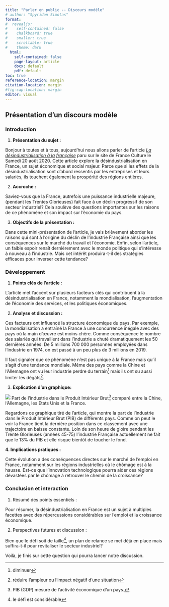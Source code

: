 ```yaml
---
title: "Parler en public -- Discours modèle"
# author: "Spyridon Simotas"
format: 
#  revealjs: 
#    self-contained: false
#    chalkboard: true
#    smaller: true
#    scrollable: true
#    theme: dark
  html: 
    self-contained: false
    page-layout: article
    docx: default
    pdf: default
toc: true
reference-location: margin
citation-location: margin
#fig-cap-location: margin
editor: visual  
---
```


## Présentation d'un discours modèle

### Introduction

1.  **Présentation du sujet :**

Bonjour à toutes et à tous, aujourd'hui nous allons parler de l'article [*La désindustrialisation à la française*](https://www.radiofrance.fr/franceculture/podcasts/la-bulle-economique/la-desindustrialisation-a-la-francaise-8496335) paru sur le site de France Culture le Samedi 20 août 2020. Cette article explore la désindustrialisation en France, un sujet économique et social majeur. Parce que si les effets de la désindustrialisation sont d'abord ressentis par les entreprises et leurs salariés, ils touchent également la prospérité des régions entières.

2.  **Accroche :**

Saviez-vous que la France, autrefois une puissance industrielle majeure, (pendant les Trentes Glorieuses) fait face à un déclin progressif de son secteur industriel? Cela soulève des questions importantes sur les raisons de ce phénomène et son impact sur l'économie du pays.

3.  **Objectifs de la présentation :**

Dans cette mini-présentation de l'article, je vais brièvement aborder les raisons qui sont à l'origine du déclin de l'industrie Française ainsi que les conséquences sur le marché du travail et l'économie. Enfin, selon l'article, un faible espoir renaît dernièrement avec le monde politique qui s'intéresse à nouveau à l'industrie. Mais cet intérêt produira-t-il des stratégies efficaces pour inverser cette tendance?

### Développement

1.  **Points clés de l'article :**

L'article met l'accent sur plusieurs facteurs clés qui contribuent à la désindustrialisation en France, notamment la mondialisation, l'augmentation de l'économie des services, et les politiques économiques.

2.  **Analyse et discussion :**

Ces facteurs ont influencé la structure économique du pays. Par exemple, la mondialisation a entraîné la France à une concurrence inégale avec des pays où la main d'œuvre est moins chère. Comme conséquence le nombre des salariés qui travaillent dans l'industrie a chuté dramatiquement les 50 dernières années: De 5 millions 700 000 personnes employées dans l'industrie en 1974, on est passé à un peu plus de 3 millions en 2019.

Il faut signaler que ce phénomène n'est pas unique à la France mais qu'il s'agit d'une tendance mondiale. Même des pays comme la Chine et l'Allemagne ont vu leur industrie perdre du terrain[^06-discours-modele-1] mais ils ont su aussi limiter les dégâts[^06-discours-modele-2].

[^06-discours-modele-1]: diminuer

[^06-discours-modele-2]: réduire l'ampleur ou l'impact négatif d'une situation

3.  **Explication d'un graphique:**

![](https://www.radiofrance.fr/s3/cruiser-production/2020/07/19131df2-a075-4ebc-9795-6a91b894039d/860_banque_mondiale_pib_industrie.jpg) Part de l'industrie dans le Produit Intérieur Brut[^06-discours-modele-3] comparé entre la Chine, l'Allemagne, les Etats Unis et la France.

[^06-discours-modele-3]: PIB (GDP) mesure de l'activité économique d'un pays.

Regardons ce graphique tiré de l'article, qui montre la part de l'industrie dans le Produit Intérieur Brut (PIB) de différents pays. Comme on peut le voir la France tient la dernière position dans ce classement avec une trajectoire en baisse constante. Loin de son heure de gloire pendant les Trente Glorieuses (années 45-75) l'industrie Française actuellement ne fait que le 13% du PIB et elle risque bientôt de toucher le fond.

**4. Implications pratiques :**

Cette évolution a des conséquences directes sur le marché de l'emploi en France, notamment sur les régions industrielles où le chômage est à la hausse. Est-ce que l'innovation technologique pourra aider ces régions dévastées par le chômage à retrouver le chemin de la croissance?

### Conclusion et interaction

1.  Résumé des points essentiels :

Pour résumer, la désindustrialisation en France est un sujet à multiples facettes avec des répercussions considérables sur l'emploi et la croissance économique.

2.  Perspectives futures et discussion :

Bien que le défi soit de taille[^06-discours-modele-4], un plan de relance se met déjà en place mais suffira-t-il pour revitaliser le secteur industriel?

[^06-discours-modele-4]: le défi est considérable

Voilà, je finis sur cette question qui pourra lancer notre discussion.
